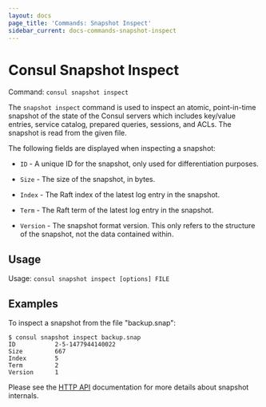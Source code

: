 ```yaml
---
layout: docs
page_title: 'Commands: Snapshot Inspect'
sidebar_current: docs-commands-snapshot-inspect
---
```


# Consul Snapshot Inspect

Command: `consul snapshot inspect`

The `snapshot inspect` command is used to inspect an atomic, point-in-time
snapshot of the state of the Consul servers which includes key/value entries,
service catalog, prepared queries, sessions, and ACLs. The snapshot is read
from the given file.

The following fields are displayed when inspecting a snapshot:

- `ID` - A unique ID for the snapshot, only used for differentiation purposes.

- `Size` - The size of the snapshot, in bytes.

- `Index` - The Raft index of the latest log entry in the snapshot.

- `Term` - The Raft term of the latest log entry in the snapshot.

- `Version` - The snapshot format version. This only refers to the structure of
  the snapshot, not the data contained within.

## Usage

Usage: `consul snapshot inspect [options] FILE`

## Examples

To inspect a snapshot from the file "backup.snap":

```text
$ consul snapshot inspect backup.snap
ID           2-5-1477944140022
Size         667
Index        5
Term         2
Version      1
```

Please see the [HTTP API](/api/snapshot.html) documentation for
more details about snapshot internals.
